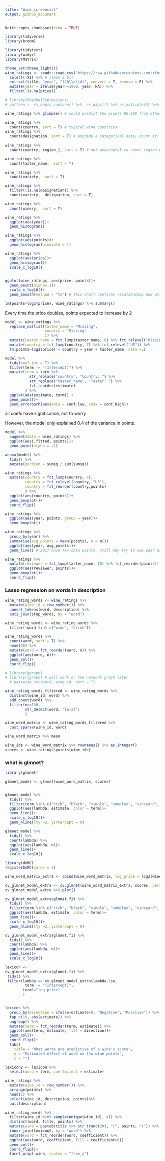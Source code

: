 ```yaml
---
title: "Wine_screencast"
output: github_document
---
```


```r
knitr::opts_chunk$set(echo = TRUE)
```
```r
library(tidyverse)
library(broom)

library(tidytext)
library(widyr)
library(Matrix)

theme_set(theme_light())
wine_ratings <- readr::read_csv("https://raw.githubusercontent.com/rfordatascience/tidytuesday/master/data/2019/2019-05-28/winemag-data-130k-v2.csv") %>% 
  select(-X1) %>% # clean a bit
  extract(title, "year", "(20\\d\\d)", convert = T, remove = F) %>% 
  mutate(year = ifelse(year>=1900, year, NA)) %>% 
  filter(!is.na(price))
```

```r
# library(RVerbalExpressions) 
# pattern <- rx_begin_capture() %>%  rx_digit() %>% rx_multiple(4) %>% rx_end_capture()
```


```r
wine_ratings %>% glimpse() # could predict the pionts 80-100 from other information
```

```r
wine_ratings %>% 
  count(country, sort = T) # typical wine countries
wine_ratings %>% 
  count(designation, sort = T) # anytime a categorical data, count it!
  
wine_ratings %>% 
  count(country, region_1, sort = T) # not meaningful to count region without country

wine_ratings %>% 
  count(taster_name,  sort = T) 

wine_ratings %>% 
  count(variety,  sort = T) 

wine_ratings %>% 
  filter(!is.na(designation)) %>% 
  count(variety,  designation, sort = T) 

wine_ratings %>% 
  count(winery,  sort = T) 

wine_ratings %>%
  ggplot(aes(year))+
  geom_histogram()

wine_ratings %>%
  ggplot(aes(points))+
  geom_histogram(binwidth = 1)

wine_ratings %>% 
  ggplot(aes(price))+
  geom_histogram()+
  scale_x_log10()
 
```
```r
ggplot(wine_ratings, aes(price, points))+
  geom_point(alpha=.1)+
  scale_x_log10()+
  geom_smooth(method = "lm") # this chart confirms relationship and price should be a predictor

lm(points~log2(price), wine_ratings) %>% summary()
```
Every time the price doubles, points expected to increase by 2
```r

model <- wine_ratings %>% 
  replace_na(list(taster_name = "Missing",
                  country = "Missing"
                  )) %>% 
  mutate(taster_name = fct_lump(taster_name, 6) %>% fct_relevel("Missing")) %>%   
  mutate(country = fct_lump(country, 7) %>% fct_relevel("US")) %>% 
  lm(points~log2(price) + country + year + taster_name, data =.) 

model %>% 
  tidy(conf.int = T) %>% 
  filter(term != "(Intercept)") %>% 
  mutate(term = term %>%
           str_replace("country", "Country: ") %>%
           str_replace("taster_name", "Taster: ") %>% 
           fct_reorder(estimate)
         ) %>%
  ggplot(aes(estimate, term)) +
  geom_point()+
  geom_errorbarh(aes(xmin = conf.low, xmax = conf.high))

```

all coefs have significance, not to worry

However, the model only explained 0.4 of the variance in points. 

```r
model %>% 
  augment(data = wine_ratings) %>% 
  ggplot(aes(.fitted, points))+
  geom_point(alpha = .1)

anova(model) %>% 
  tidy() %>% 
  mutate(portion = sumsq / sum(sumsq))
```

```r
wine_ratings %>%
  mutate(country = fct_lump(country, 7),
         country = fct_relevel(country, "US"),
         country = fct_reorder(country,points)
         ) %>%
  ggplot(aes(country, points))+
  geom_boxplot()+
  coord_flip()

wine_ratings %>% 
  ggplot(aes(year, points, group = year))+
  geom_boxplot()

wine_ratings %>% 
  group_by(year) %>% 
  summarise(avg_points = mean(points), n = n())  
  ggplot(aes(year, avg_points))+
  geom_line() # 2017 have few data points, still may try to use year as predictor

wine_ratings %>% 
  mutate(reviewer = fct_lump(taster_name, 10) %>% fct_reorder(points)) %>% 
  ggplot(aes(reviewer, points))+
  geom_boxplot()+
  coord_flip()
```


### Lasso regression on words in description

```r
wine_rating_words <- wine_ratings %>% 
  mutate(wine_id = row_number()) %>% 
  unnest_tokens(word, description) %>% 
  anti_join(stop_words, by = "word") 

wine_rating_words <- wine_rating_words %>% 
  filter(!word %in% c("wine", "drink"))
```

```r
wine_rating_words %>% 
  count(word, sort = T) %>% 
  head(20) %>%
  mutate(word = fct_reorder(word, n)) %>% 
  ggplot(aes(word, n))+
  geom_col()+
  coord_flip()
```
```r
# library(ggraph)
# library(igraph) # will work on the network graph later
  # pairwise_cor(word, wine_id, sort = T)

wine_rating_words_filtered <- wine_rating_words %>% 
  distinct(wine_id, word) %>% 
  add_count(word) %>% 
  filter(n>=100,
         str_detect(word, "[a-z]")
         ) 
```

```r

wine_word_matrix <- wine_rating_words_filtered %>% 
  cast_sparse(wine_id, word)

wine_word_matrix %>% mean

wine_ids <- wine_word_matrix %>% rownames() %>% as.integer()
scores <- wine_ratings$points[wine_ids]

```

### what is glmnet?
```r
library(glmnet)

glmnet_model <- glmnet(wine_word_matrix, scores)


glmnet_model %>% 
  tidy() %>% 
  filter(term %in% c("rich", "black", "simple", "complex", "vineyard", "concentrated")) %>% 
  ggplot(aes(lambda, estimate, color = term))+
  geom_line()+
  scale_x_log10()+
  geom_hline(lty =2, yintercept = 0)

glmnet_model %>% 
  tidy() %>% 
  count(lambda) %>% 
  ggplot(aes(lambda, n))+
  geom_line()+
  scale_x_log10()
```

```r
library(doMC)
registerDoMC(cores = 4)
```

```r
wine_word_matrix_extra <- cbind(wine_word_matrix, log_price = log2(wine_ratings$price))
```

```r
cv_glmnet_model_extra <- cv.glmnet(wine_word_matrix_extra, scores, parallel = T)
cv_glmnet_model_extra %>% plot()
```

```r
cv_glmnet_model_extra$glmnet.fit %>% 
  tidy() %>% 
  filter(term %in% c("rich", "black", "simple", "complex", "vineyard", "concentrated")) %>% 
  ggplot(aes(lambda, estimate, color = term))+
  geom_line()+
  scale_x_log10()+
  geom_hline(lty =2, yintercept = 0)

cv_glmnet_model_extra$glmnet.fit %>% 
  tidy() %>% 
  count(lambda) %>% 
  ggplot(aes(lambda, n))+
  geom_line()+
  scale_x_log10()

```

```r
lexicon <- 
cv_glmnet_model_extra$glmnet.fit %>% 
 tidy() %>% 
 filter(lambda == cv_glmnet_model_extra$lambda.1se,
         term != "(Intercept)",
        term!="log_price"
        ) 


lexicon %>% 
  group_by(direction = ifelse(estimate<0, "Negative", "Positive")) %>% 
  top_n(16, abs(estimate)) %>% 
  ungroup() %>% 
  mutate(term = fct_reorder(term, estimate)) %>% 
  ggplot(aes(term, estimate, fill = direction))+
  geom_col()+
  coord_flip()+
  labs(
    title = "What words are predictive of a wine's score",
    y = "Estimated effect of word on thw wine points",
    x = "")

```
```r
lexicon2 <- lexicon %>% 
  select(word = term, coefficient = estimate)
```

```r
wine_ratings %>% 
  mutate(wine_id = row_number()) %>% 
  arrange(points) %>% 
  head(1) %>% 
  select(wine_id, description, points)%>% 
  pull(description)

wine_rating_words %>% 
  filter(wine_id %in% sample(unique(wine_id), 4)) %>%
  distinct(word, title, points) %>% 
  mutate(wine = paste0(title %>% str_trunc(20), "(", points, ")")) %>% 
  inner_join(lexicon2, by = "word") %>% 
  mutate(word = fct_reorder(word, coefficient)) %>% 
  ggplot(aes(word, coefficient, fill = coefficient>0))+
  geom_col()+
  coord_flip()+
  facet_wrap(~wine, scales = "free_y")
```


